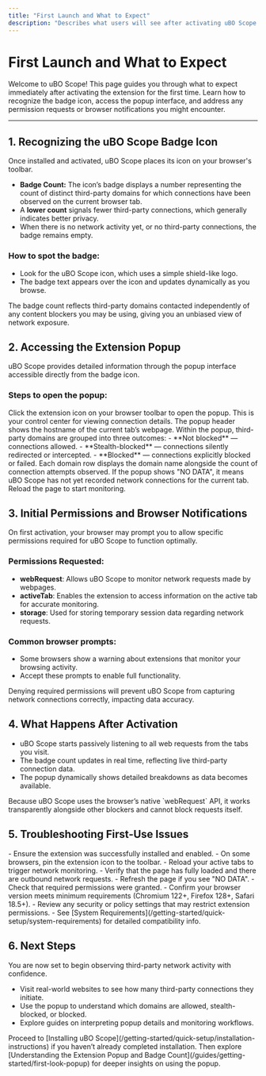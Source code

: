 ```yaml
---
title: "First Launch and What to Expect"
description: "Describes what users will see after activating uBO Scope the first time, how to access the popup, and how to recognize the extension's badge icon. Highlights any permissions or browser notifications that may appear on initial use."
---
```


# First Launch and What to Expect

Welcome to uBO Scope! This page guides you through what to expect immediately after activating the extension for the first time. Learn how to recognize the badge icon, access the popup interface, and address any permission requests or browser notifications you might encounter.

---

## 1. Recognizing the uBO Scope Badge Icon

Once installed and activated, uBO Scope places its icon on your browser's toolbar.

- **Badge Count:** The icon’s badge displays a number representing the count of distinct third-party domains for which connections have been observed on the current browser tab.
- A **lower count** signals fewer third-party connections, which generally indicates better privacy.
- When there is no network activity yet, or no third-party connections, the badge remains empty.

### How to spot the badge:

- Look for the uBO Scope icon, which uses a simple shield-like logo.
- The badge text appears over the icon and updates dynamically as you browse.

<Tip>
The badge count reflects third-party domains contacted independently of any content blockers you may be using, giving you an unbiased view of network exposure.
</Tip>

## 2. Accessing the Extension Popup

uBO Scope provides detailed information through the popup interface accessible directly from the badge icon.

### Steps to open the popup:

<Steps>
<Step title="Click the uBO Scope icon">
Click the extension icon on your browser toolbar to open the popup. This is your control center for viewing connection details.
</Step>
<Step title="View the tab summary">
The popup header shows the hostname of the current tab’s webpage.
</Step>
<Step title="Explore categories of third-party connections">
Within the popup, third-party domains are grouped into three outcomes:
- **Not blocked** — connections allowed.
- **Stealth-blocked** — connections silently redirected or intercepted.
- **Blocked** — connections explicitly blocked or failed.
</Step>
<Step title="Inspect domain counts">
Each domain row displays the domain name alongside the count of connection attempts observed.
</Step>
</Steps>

<Tip>
If the popup shows "NO DATA", it means uBO Scope has not yet recorded network connections for the current tab. Reload the page to start monitoring.
</Tip>

## 3. Initial Permissions and Browser Notifications

On first activation, your browser may prompt you to allow specific permissions required for uBO Scope to function optimally.

### Permissions Requested:

- **webRequest**: Allows uBO Scope to monitor network requests made by webpages.
- **activeTab**: Enables the extension to access information on the active tab for accurate monitoring.
- **storage**: Used for storing temporary session data regarding network requests.

### Common browser prompts:

- Some browsers show a warning about extensions that monitor your browsing activity.
- Accept these prompts to enable full functionality.

<Warning>
Denying required permissions will prevent uBO Scope from capturing network connections correctly, impacting data accuracy.
</Warning>

## 4. What Happens After Activation

- uBO Scope starts passively listening to all web requests from the tabs you visit.
- The badge count updates in real time, reflecting live third-party connection data.
- The popup dynamically shows detailed breakdowns as data becomes available.

<Info>
Because uBO Scope uses the browser’s native `webRequest` API, it works transparently alongside other blockers and cannot block requests itself.
</Info>

## 5. Troubleshooting First-Use Issues

<AccordionGroup title="Troubleshooting Common First-Launch Issues">
<Accordion title="Badge icon does not appear">
- Ensure the extension was successfully installed and enabled.
- On some browsers, pin the extension icon to the toolbar.
- Reload your active tabs to trigger network monitoring.
</Accordion>

<Accordion title="No data shown in the popup after browsing">
- Verify that the page has fully loaded and there are outbound network requests.
- Refresh the page if you see "NO DATA".
- Check that required permissions were granted.
</Accordion>

<Accordion title="Browser blocks uBO Scope or warns about permissions">
- Confirm your browser version meets minimum requirements (Chromium 122+, Firefox 128+, Safari 18.5+).
- Review any security or policy settings that may restrict extension permissions.
- See [System Requirements](/getting-started/quick-setup/system-requirements) for detailed compatibility info.
</Accordion>
</AccordionGroup>

## 6. Next Steps

You are now set to begin observing third-party network activity with confidence.

- Visit real-world websites to see how many third-party connections they initiate.
- Use the popup to understand which domains are allowed, stealth-blocked, or blocked.
- Explore guides on interpreting popup details and monitoring workflows.

<Check>
Proceed to [Installing uBO Scope](/getting-started/quick-setup/installation-instructions) if you haven’t already completed installation.
Then explore [Understanding the Extension Popup and Badge Count](/guides/getting-started/first-look-popup) for deeper insights on using the popup.
</Check>